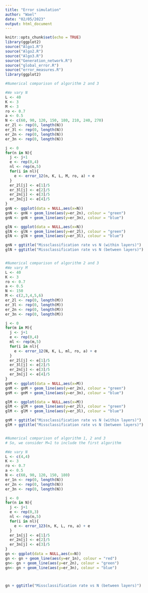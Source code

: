```yaml
---
title: "Error simulation"
author: "Wael"
date: "02/05/2023"
output: html_document
---
```


```r
knitr::opts_chunk$set(echo = TRUE)
library(ggplot2)
source("Algo1.R")
source("Algo2.R")
source("Algo3.R")
source("Generation_network.R")
source("global_error.R")
source("error_measures.R")
library(ggplot2)


```






```r
#Numerical comparison of algorithm 2 and 3

#We vary N
L <- 40
K <- 3
M <- 3
ro <- 0.7
a <- 0.5
N <- c(60, 90, 120, 150, 180, 210, 240, 270)
er_2l <- rep(0, length(N))
er_3l <- rep(0, length(N))
er_2n <- rep(0, length(N))
er_3n <- rep(0, length(N))

j <- 0  
for(n in N){
  j <- j+1
  e <- rep(0,4)
  nl <- rep(n,5)
  for(i in nl){
    e <- error_12(n, K, L, M, ro, a) + e
  }
  er_2l[j] <- e[1]/5
  er_3l[j] <- e[2]/5
  er_2n[j] <- e[3]/5
  er_3n[j] <- e[4]/5
}
gnN <- ggplot(data = NULL,aes(x=N))
gnN <- gnN + geom_line(aes(y=er_2n), colour = "green")
gnN <- gnN + geom_line(aes(y=er_3n), colour = "blue")

glN <- ggplot(data = NULL,aes(x=N))
glN <- glN + geom_line(aes(y=er_2l), colour = "green")
glN <- glN + geom_line(aes(y=er_3l), colour = "blue")

gnN + ggtitle("Missclassification rate vs N (within layers)")
glN + ggtitle("Missclassification rate vs N (between layers)")



```
```r
#Numerical comparison of algorithm 2 and 3
#We vary M
L <- 40
K <- 3
ro <- 0.7
a <- 0.5
N <- 150
M <- c(2,3,4,5,6)
er_2l <- rep(0, length(M))
er_3l <- rep(0, length(M))
er_2n <- rep(0, length(M))
er_3n <- rep(0, length(M))

j <- 0  
for(m in M){
  j <- j+1
  e <- rep(0,4)
  ml <- rep(m,5)
  for(i in nl){
    e <- error_12(N, K, L, ml, ro, a) + e
  }
  er_2l[j] <- e[1]/5
  er_3l[j] <- e[2]/5
  er_2n[j] <- e[3]/5
  er_3n[j] <- e[4]/5
}
gnM <- ggplot(data = NULL,aes(x=M))
gnM <- gnM + geom_line(aes(y=er_2n), colour = "green")
gnM <- gnM + geom_line(aes(y=er_3n), colour = "blue")

glM <- ggplot(data = NULL,aes(x=M))
glM <- glM + geom_line(aes(y=er_2l), colour = "green")
glM <- glM + geom_line(aes(y=er_3l), colour = "blue")

gnM + ggtitle("Missclassification rate vs N (within layers)")
glM + ggtitle("Missclassification rate vs N (between layers)")



```


```r
#Numerical comparison of algorithm 1, 2 and 3
# So, we consider M=1 to include the first algorithm

#We vary N
L <- c(4,4)
K <- 3
ro <- 0.7
a <- 0.5
N <- c(60, 90, 120, 150, 180)
er_1n <- rep(0, length(N))
er_2n <- rep(0, length(N))
er_3n <- rep(0, length(N))

j <- 0  
for(n in N){
  j <- j+1
  e <- rep(0,3)
  nl <- rep(n,5)
  for(i in nl){
    e <- error_123(n, K, L, ro, a) + e
  }
  er_1n[j] <- e[1]/5
  er_2n[j] <- e[2]/5
  er_3n[j] <- e[3]/5
}
gn <- ggplot(data = NULL,aes(x=N))
gn <- gn + geom_line(aes(y=er_1n), colour = "red")
gn<- gn + geom_line(aes(y=er_2n), colour = "green")
gn<- gn + geom_line(aes(y=er_3n), colour = "blue")



gn + ggtitle("Missclassification rate vs N (between layers)")




```




